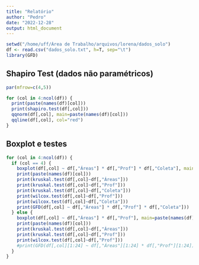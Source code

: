 ```yaml
---
title: "Relatório"
author: "Pedro"
date: "2022-12-28"
output: html_document
---
```


```r
setwd("/home/uff/Área de Trabalho/arquivos/lorena/dados_solo")
df <- read.csv("dados_solo.txt", h=T, sep="\t")
library(GFD)
```

## Shapiro Test (dados não paramétricos)
```r
par(mfrow=c(4,5))

for (col in 4:ncol(df)) {
  print(paste(names(df)[col]))
  print(shapiro.test(df[,col]))
  qqnorm(df[,col], main=paste(names(df)[col]))
  qqline(df[,col], col="red")
}
```

## Boxplot e testes
```r
for (col in 4:ncol(df)) {
  if (col == 4) {
    boxplot(df[,col] ~ df[,"Áreas"] * df[,"Prof"] * df[,"Coleta"], main=paste(names(df)[col]),las=2,xlab="")
    print(paste(names(df)[col]))
    print(kruskal.test(df[,col]~df[,"Áreas"]))
    print(kruskal.test(df[,col]~df[,"Prof"]))
    print(kruskal.test(df[,col]~df[,"Coleta"]))
    print(wilcox.test(df[,col]~df[,"Prof"]))
    print(wilcox.test(df[,col]~df[,"Coleta"]))
    print(GFD(df[,col] ~ df[,"Áreas"] * df[,"Prof"] * df[,"Coleta"]))
  } else {
    boxplot(df[,col] ~ df[,"Áreas"] * df[,"Prof"], main=paste(names(df)[col]))
    print(paste(names(df)[col]))
    print(kruskal.test(df[,col]~df[,"Áreas"]))
    print(kruskal.test(df[,col]~df[,"Prof"]))
    print(wilcox.test(df[,col]~df[,"Prof"]))
    #print(GFD(df[,col][1:24] ~ df[,"Áreas"][1:24] * df[,"Prof"][1:24]))
  }
}
```

